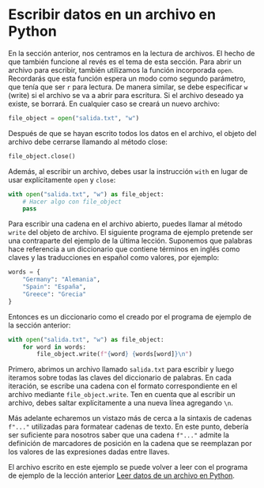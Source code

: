 # Escribir datos en un archivo en Python

En la sección anterior, nos centramos en la lectura de archivos. El hecho de que también funcione al revés es el tema de esta sección. Para abrir un archivo para escribir, también utilizamos la función incorporada `open`. Recordarás que esta función espera un modo como segundo parámetro, que tenía que ser `r` para lectura. De manera similar, se debe especificar `w` (write) si el archivo se va a abrir para escritura. Si el archivo deseado ya existe, se borrará. En cualquier caso se creará un nuevo archivo:

```python filename="Python"
file_object = open("salida.txt", "w")
```

Después de que se hayan escrito todos los datos en el archivo, el objeto del archivo debe cerrarse llamando al método close:

```python filename="Python"
file_object.close()
```

Además, al escribir un archivo, debes usar la instrucción `with` en lugar de usar explícitamente `open` y `close`:

```python filename="Python"
with open("salida.txt", "w") as file_object:
    # Hacer algo con file_object
    pass
```

Para escribir una cadena en el archivo abierto, puedes llamar al método `write` del objeto de archivo. El siguiente programa de ejemplo pretende ser una contraparte del ejemplo de la última lección. Suponemos que palabras hace referencia a un diccionario que contiene términos en inglés como claves y las traducciones en español como valores, por ejemplo:

```python filename="Python"
words = {
    "Germany": "Alemania",
    "Spain": "España",
    "Greece": "Grecia"
}
```

Entonces es un diccionario como el creado por el programa de ejemplo de la sección anterior:

```python filename="Python"
with open("salida.txt", "w") as file_object:
    for word in words:
        file_object.write(f"{word} {words[word]}\n")
```

Primero, abrimos un archivo llamado `salida.txt` para escribir y luego iteramos sobre todas las claves del diccionario de palabras. En cada iteración, se escribe una cadena con el formato correspondiente en el archivo mediante `file_object.write`. Ten en cuenta que al escribir un archivo, debes saltar explícitamente a una nueva línea agregando `\n`.

Más adelante echaremos un vistazo más de cerca a la sintaxis de cadenas `f"..."` utilizadas para formatear cadenas de texto. En este punto, debería ser suficiente para nosotros saber que una cadena `f"..."` admite la definición de marcadores de posición en la cadena que se reemplazan por los valores de las expresiones dadas entre llaves.

El archivo escrito en este ejemplo se puede volver a leer con el programa de ejemplo de la lección anterior [Leer datos de un archivo en Python](/python/archivos/leer-archivo).
